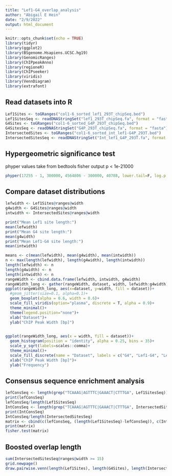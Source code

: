 ```yaml
---
title: "Lef1-G4_overlap_analysis"
author: "Abigail E Hein"
date: "2/9/2022"
output: html_document
---
```


```r
knitr::opts_chunk$set(echo = TRUE)
library(tidyr)
library(ggplot2)
library(BSgenome.Hsapiens.UCSC.hg19)
library(GenomicRanges)
library(ChIPpeakAnno)
library(regioneR)
library(ChIPseeker)
library(viridis)
library(VennDiagram)
library(extrafont)
```

## Read datasets into R

```r
Lef1Sites <- toGRanges("col1-6_sorted_lef1_293T_chipSeq.bed")
Lef1SitesSeq <- readDNAStringSet("lef1_293T_chipSeq.fa", format = "fasta")
G4Sites <- toGRanges("col1-6_sorted_G4P_293T_chipSeq.bed")
G4SitesSeq <- readDNAStringSet("G4P_293T_chipSeq.fa", format = "fasta")
IntersectedSites <- toGRanges("col1-6_sorted_int_lef1-G4P_293T.bed")
IntersectedSitesSeq <- readDNAStringSet("Int_lef1_G4P_293T.fa", format = "fasta")
```

## Hypergeometric significance test
  phyper values take from bedtools fisher output
  p < 1e-21000

```r
phyper(17255 - 1, 300000, 4564806 - 300000, 40788, lower.tail=F, log.p = T)
```
## Compare dataset distributions

```r
lefwidth <- Lef1Sites@ranges@width
g4width <- G4Sites@ranges@width
intwidth <- IntersectedSites@ranges@width

print("Mean Lef1 site length:")
mean(lefwidth)
print("Mean G4 site length:")
mean(g4width)
print("Mean Lef1-G4 site length:")
mean(intwidth)

means <- c(mean(lefwidth), mean(g4width), mean(intwidth))
n <- max(length(lefwidth), length(g4width), length(intwidth))
length(lefwidth) <- n
length(g4width) <- n
length(intwidth) <- n
rangeWidth <- cbind.data.frame(lefwidth, intwidth, g4width)
rangeWidth_long <- gather(rangeWidth, dataset, width, lefwidth:g4width)
ggplot(rangeWidth_long, aes(x=dataset, y=width, fill = dataset))+
  #geom_jitter(size=0.1, alpha=0.1)+
  geom_boxplot(alpha = 0.6, width = 0.6)+
  scale_fill_viridis(option="plasma", discrete = T, alpha = 0.9)+
  theme_minimal()+
  theme(legend.position="none")+
  xlab("Dataset")+
  ylab("ChIP Peak Width [bp]")
  

ggplot(rangeWidth_long, aes(x = width, fill = dataset))+
  geom_histogram(position = "identity", alpha = 0.25, bins = 35)+
  scale_y_sqrt(labels=scales::comma)+
  theme_minimal()+
  scale_fill_discrete(name = "Dataset", labels = c("G4", "Lef1-G4", "Lef1"))+
  xlab("ChIP Peak Width [bp]")+
  ylab("Frequency")
```

## Consensus sequence enrichment analysis

```r
lefConsSeq <- length(grep("TCAAAG|AGTTTC|GAAACT|CTTTGA", Lef1SitesSeq))
print(lefConsSeq)
lefConsSeq/length(Lef1SitesSeq)
IntConsSeq <- length(grep("TCAAAG|AGTTTC|GAAACT|CTTTGA", IntersectedSitesSeq))
print(IntConsSeq)
IntConsSeq/length(IntersectedSitesSeq)
matrix <- cbind(c(lefConsSeq, (length(Lef1SitesSeq)-lefConsSeq)), c(IntConsSeq, length(IntersectedSitesSeq)-IntConsSeq))
print(matrix)
fisher.test(matrix)
```

## Boosted overlap length


```r
sum(IntersectedSitesSeq@ranges@width >= 15)
grid.newpage()
draw.pairwise.venn(length(Lef1Sites), length(G4Sites), length(IntersectedSites), c("Lef1 ChIP Sites" , "G4 ChIP Sites"), lwd = 2, lty = 'blank', fill= c('#feb24c', '#800026'), fontfamily ="Arial", main.fontfamily="sans-serif", cat.default.pos = "outer", cat.fontfamily ="Arial", cat.fontface = "bold", cat.dist = c(0.045, 0.045), cat.pos = c(-7,7))
```


